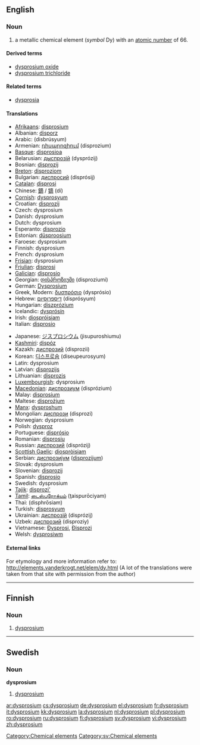 {{see|Dysprosium}}
==English==
{{elements|Dy|terbium|Tb|holmium|Ho}}

===Noun===
{{en-noun|-}}
{{wikipedia}}

# a metallic chemical element (''symbol'' Dy) with an [[atomic number]] of 66.

====Derived terms====
* [[dysprosium oxide]]
* [[dysprosium trichloride]]

====Related terms====
* [[dysprosia]]

====Translations====
{{top}}
* [[Afrikaans]]: [[disprosium]]
* Albanian: [[disporz]]
* Arabic: {{Arab|[[ديسبروسيوم]]}} (disbrúsyum) {{m}}
* Armenian: [[դիսպրոզիում]] (disprozium)
* [[Basque]]: [[disprosioa]]
* Belarusian: [[дыспрозiй]] (dysprózij) {{m}}
* Bosnian: [[disprozij]]
* [[Breton]]: [[disproziom]]
* Bulgarian: [[диспросий]] (disprósij) {{m}}
* [[Catalan]]: [[disprosi]]
* Chinese: [[鏑]] / [[镝]] (dí)
* [[Cornish]]: [[dysprosyum]]
* Croatian: [[disprozij]]
* Czech: dysprosium
* Danish: dysprosium
* Dutch: dysprosium {{n}}
* Esperanto: [[disprozio]]
* Estonian: [[düsproosium]]
* Faroese: dysprosium
* Finnish: dysprosium
* French: dysprosium {{m}}
* [[Frisian]]: dysprosium
* [[Friulian]]: [[disprosi]]
* [[Galician]]: [[disprosio]]
* Georgian: [[დისპროზიუმი]] (disproziumi)
* German: [[Dysprosium]] {{n}}
* Greek, Modern: [[δυσπρόσιο]] (dysprósio) {{n}}
* Hebrew: [[דיספרוסיום]] (disprósyum)
* Hungarian: [[diszprózium]]
* Icelandic: [[dysprósín]]
* Irish: [[diospróisiam]]
* Italian: [[disprosio]] {{m}}
{{mid}}
* Japanese: [[ジスプロシウム]] (jisupuroshiumu)
* [[Kashmiri]]: [[dispóz]]
* Kazakh: [[диспрозий]] (disprozii)
* Korean: [[디스프로슘]] (diseupeurosyum)
* Latin: dysprosium
* Latvian: [[disprozijs]]
* Lithuanian: [[disprozis]]
* [[Luxembourgish]]: dysprosium
* [[Macedonian]]: [[диспрозиум]] (disprózium) {{m}}
* Malay: [[disprosium]]
* Maltese: [[disprożjum]]
* [[Manx]]: [[dysproshum]]
* Mongolian: [[диспрози]] (disprozi)
* Norwegian: dysprosium
* Polish: [[dysproz]] {{m}}
* Portuguese: [[disprósio]] {{m}}
* Romanian: [[disprosiu]] {{n}}
* Russian: [[диспрозий]] (disprózij) {{m}}
* [[Scottish Gaelic]]: [[diospròisiam]]
* Serbian: [[диспрозиjум]] ([[disprozijum]]) {{m}}
* Slovak: dysprosium
* Slovenian: [[disprozij]]
* Spanish: [[disprosio]] {{m}}
* Swedish: dysprosium
* [[Tajik]]: [[disprozi']]
* [[Tamil]]: [[டைஸ்புரோக்யம்]] (ţaispurōciyam)
* Thai: {{Thai|[[ดิสโพรเซียม]]}} (disphrōsiam)
* Turkish: [[disprosyum]]
* Ukrainian: [[диспрозiй]] (disprózij) {{m}}
* Uzbek: [[диспрозий]] (disproziy)
* Vietnamese: [[Đysprosi]], [[Đisprozi]]
* Welsh: [[dysprosiwm]]
{{bottom}}

====External links====
For etymology and more information refer to:
http://elements.vanderkrogt.net/elem/dy.html
(A lot of the translations were taken from that site with permission from the author)

[[Category:Chemical elements]]

----

==Finnish==
{{wikipedia|lang=fi}}

===Noun===
{{fi-noun}}

# {{element|lang=fi}} [[#English|dysprosium]]

----

==Swedish==

===Noun===
{{sv-noun-unc-irreg-n|2=dysprosiumet}}
'''dysprosium''' {{n}}

# [[#English|dysprosium]]

[[Category:sv:Chemical elements]]

[[ar:dysprosium]]
[[cs:dysprosium]]
[[de:dysprosium]]
[[el:dysprosium]]
[[fr:dysprosium]]
[[it:dysprosium]]
[[kk:dysprosium]]
[[la:dysprosium]]
[[nl:dysprosium]]
[[pl:dysprosium]]
[[ro:dysprosium]]
[[ru:dysprosium]]
[[fi:dysprosium]]
[[sv:dysprosium]]
[[vi:dysprosium]]
[[zh:dysprosium]]